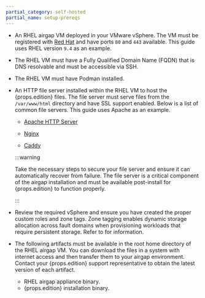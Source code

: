 ```yaml
---
partial_category: self-hosted
partial_name: setup-prereqs
---
```


- An RHEL airgap VM deployed in your VMware vSphere. The VM must be registered with
  [Red Hat](https://access.redhat.com/solutions/253273) and have ports `80` and `443` available. This guide uses RHEL
  version `9.4` as an example.

- The RHEL VM must have a Fully Qualified Domain Name (FQDN) that is DNS resolvable and must be accessible via SSH.

- The RHEL VM must have Podman installed.

- An HTTP file server installed within the RHEL VM to host the {props.edition} files. The file server must serve files from the
  `/var/www/html` directory and have SSL support enabled. Below is a list of common file servers. This guide uses Apache
  as an example.

  - [Apache HTTP Server](https://httpd.apache.org/)

  - [Nginx](https://www.nginx.com/)

  - [Caddy](https://caddyserver.com/)

  :::warning

  Take the necessary steps to secure your file server and ensure it can automatically recover from failure. The file
  server is a critical component of the airgap installation and must be available post-install for {props.edition} to function
  properly.

  :::

- Review the required vSphere <VersionedLink text="permissions" url="/enterprise-version/install-palette/install-on-vmware/vmware-system-requirements/" /> and ensure you have
  created the proper custom roles and zone tags. Zone tagging enables dynamic storage allocation across fault domains
  when provisioning workloads that require persistent storage. Refer to <VersionedLink text="Zone Tagging" url="/enterprise-version/install-palette/install-on-vmware/vmware-system-requirements/" /> for information.

- The following artifacts must be available in the root home directory of the RHEL airgap VM. You can download the files
  in a system with internet access and then transfer them to your airgap environment. Contact your {props.edition} support
  representative to obtain the latest version of each artifact.
  - RHEL airgap appliance binary.
  - {props.edition} installation binary.